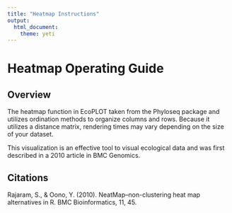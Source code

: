 ```yaml
---
title: "Heatmap Instructions"
output: 
  html_document: 
    theme: yeti
---
```


# Heatmap Operating Guide

## Overview 
The heatmap function in EcoPLOT taken from the Phyloseq package and utilizes ordination methods to organize columns and rows. Because it utilizes a distance matrix, rendering times may vary depending on the size of your dataset.  

This visualization is an effective tool to visual ecological data and was first described in a 2010 article in BMC Genomics.  
  
  
## Citations

Rajaram, S., & Oono, Y. (2010). NeatMap–non-clustering heat map alternatives in R. BMC Bioinformatics, 11, 45.  
  
